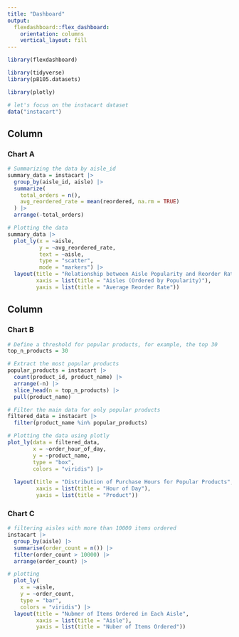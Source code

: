 ```yaml
---
title: "Dashboard"
output: 
  flexdashboard::flex_dashboard:
    orientation: columns
    vertical_layout: fill
---
```


```r
library(flexdashboard)
```


```r
library(tidyverse)
library(p8105.datasets)

library(plotly)
```

```r
# let's focus on the instacart dataset
data("instacart")
```

Column {data-width=650}
-----------------------------------------------------------------------

### Chart A

```r
# Summarizing the data by aisle_id
summary_data = instacart |>
  group_by(aisle_id, aisle) |>
  summarize(
    total_orders = n(),
    avg_reordered_rate = mean(reordered, na.rm = TRUE)
  ) |>
  arrange(-total_orders) 

# Plotting the data
summary_data |>
  plot_ly(x = ~aisle,
          y = ~avg_reordered_rate,
          text = ~aisle,
          type = "scatter",
          mode = "markers") |>
  layout(title = "Relationship between Aisle Popularity and Reorder Rate",
         xaxis = list(title = "Aisles (Ordered by Popularity)"),
         yaxis = list(title = "Average Reorder Rate"))
```

Column {data-width=350}
-----------------------------------------------------------------------

### Chart B

```r
# Define a threshold for popular products, for example, the top 30
top_n_products = 30

# Extract the most popular products
popular_products = instacart |>
  count(product_id, product_name) |>
  arrange(-n) |>
  slice_head(n = top_n_products) |>
  pull(product_name)

# Filter the main data for only popular products
filtered_data = instacart |>
  filter(product_name %in% popular_products)

# Plotting the data using plotly
plot_ly(data = filtered_data,
        x = ~order_hour_of_day,
        y = ~product_name, 
        type = "box",
        colors = "viridis") |>
  
  layout(title = "Distribution of Purchase Hours for Popular Products",
         xaxis = list(title = "Hour of Day"),
         yaxis = list(title = "Product"))

```

### Chart C

```r
# filtering aisles with more than 10000 items ordered
instacart |>
  group_by(aisle) |>
  summarise(order_count = n()) |>
  filter(order_count > 10000) |>
  arrange(order_count) |>

# plotting
  plot_ly(
    x = ~aisle,
    y = ~order_count,
    type = "bar",
    colors = "viridis") |>
  layout(title = "Nubmer of Items Ordered in Each Aisle",
         xaxis = list(title = "Aisle"),
         yaxis = list(title = "Nuber of Items Ordered"))
```

